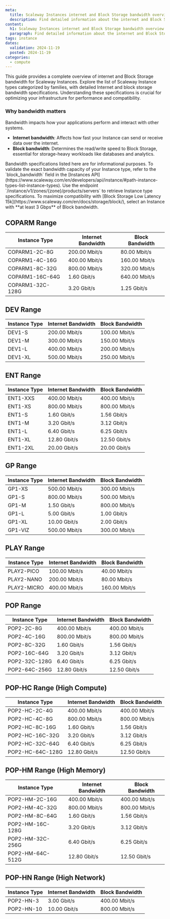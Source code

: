 ```yaml
---
meta:
  title: Scaleway Instances internet and Block Storage bandwidth overview
  description: Find detailed information about the internet and Block Storage bandwidth for each Instance type at Scaleway.
content:
  h1: Scaleway Instances internet and Block Storage bandwidth overview
  paragraph: Find detailed information about the internet and Block Storage bandwidth for each Instance type at Scaleway.
tags: instance
dates:
  validation: 2024-11-19
  posted: 2024-11-19
categories:
  - compute
---
```


This guide provides a complete overview of internet and Block Storage bandwidth for Scaleway Instances.
Explore the list of Scaleway Instance types categorized by families, with detailed Internet and block storage bandwidth specifications.
Understanding these specifications is crucial for optimizing your infrastructure for performance and compatibility.

### Why bandwidth matters

Bandwidth impacts how your applications perform and interact with other systems.
- **Internet bandwidth**: Affects how fast your Instance can send or receive data over the internet.
- **Block bandwidth**: Determines the read/write speed to Block Storage, essential for storage-heavy workloads like databases and analytics.

<Message type="important">
  Bandwidth specifications listed here are for informational purposes. To validate the exact bandwidth capacity of your Instance type, refer to the `block_bandwidth` field in the [Instances API](https://www.scaleway.com/en/developers/api/instance/#path-instance-types-list-instance-types). Use the endpoint `/instance/v1/zones/{zone}/products/servers` to retrieve Instance type specifications.
</Message>

<Message type="tip">
  To maximize compatibility with [Block Storage Low Latency 15k](https://www.scaleway.com/en/docs/storage/block/), select an Instance with **at least 3 Gbps** of Block bandwidth.
</Message>

## COPARM Range

|   Instance Type      |   Internet Bandwidth   |   Block Bandwidth   |
|-----------------------|-------------------------|---------------------|
| COPARM1-2C-8G         | 200.00 Mbit/s          | 80.00 Mbit/s        |
| COPARM1-4C-16G        | 400.00 Mbit/s          | 160.00 Mbit/s       |
| COPARM1-8C-32G        | 800.00 Mbit/s          | 320.00 Mbit/s       |
| COPARM1-16C-64G       | 1.60 Gbit/s            | 640.00 Mbit/s       |
| COPARM1-32C-128G      | 3.20 Gbit/s            | 1.25 Gbit/s         |

## DEV Range

|   Instance Type      |   Internet Bandwidth   |   Block Bandwidth   |
|-----------------------|-------------------------|---------------------|
| DEV1-S                | 200.00 Mbit/s          | 100.00 Mbit/s       |
| DEV1-M                | 300.00 Mbit/s          | 150.00 Mbit/s       |
| DEV1-L                | 400.00 Mbit/s          | 200.00 Mbit/s       |
| DEV1-XL               | 500.00 Mbit/s          | 250.00 Mbit/s       |

## ENT Range

|   Instance Type      |   Internet Bandwidth   |   Block Bandwidth   |
|-----------------------|-------------------------|---------------------|
| ENT1-XXS              | 400.00 Mbit/s          | 400.00 Mbit/s       |
| ENT1-XS               | 800.00 Mbit/s          | 800.00 Mbit/s       |
| ENT1-S                | 1.60 Gbit/s            | 1.56 Gbit/s         |
| ENT1-M                | 3.20 Gbit/s            | 3.12 Gbit/s         |
| ENT1-L                | 6.40 Gbit/s            | 6.25 Gbit/s         |
| ENT1-XL               | 12.80 Gbit/s           | 12.50 Gbit/s        |
| ENT1-2XL              | 20.00 Gbit/s           | 20.00 Gbit/s        |


## GP Range

|   Instance Type      |   Internet Bandwidth   |   Block Bandwidth   |
|-----------------------|-------------------------|---------------------|
| GP1-XS                | 500.00 Mbit/s          | 300.00 Mbit/s       |
| GP1-S                 | 800.00 Mbit/s          | 500.00 Mbit/s       |
| GP1-M                 | 1.50 Gbit/s            | 800.00 Mbit/s       |
| GP1-L                 | 5.00 Gbit/s            | 1.00 Gbit/s         |
| GP1-XL                | 10.00 Gbit/s           | 2.00 Gbit/s         |
| GP1-VIZ               | 500.00 Mbit/s          | 300.00 Mbit/s       |

## PLAY Range

|   Instance Type      |   Internet Bandwidth   |   Block Bandwidth   |
|-----------------------|-------------------------|---------------------|
| PLAY2-PICO            | 100.00 Mbit/s          | 40.00 Mbit/s        |
| PLAY2-NANO            | 200.00 Mbit/s          | 80.00 Mbit/s        |
| PLAY2-MICRO           | 400.00 Mbit/s          | 160.00 Mbit/s       |

## POP Range

|   Instance Type      |   Internet Bandwidth   |   Block Bandwidth   |
|-----------------------|-------------------------|---------------------|
| POP2-2C-8G           | 400.00 Mbit/s          | 400.00 Mbit/s       |
| POP2-4C-16G          | 800.00 Mbit/s          | 800.00 Mbit/s       |
| POP2-8C-32G          | 1.60 Gbit/s            | 1.56 Gbit/s         |
| POP2-16C-64G         | 3.20 Gbit/s            | 3.12 Gbit/s         |
| POP2-32C-128G        | 6.40 Gbit/s            | 6.25 Gbit/s         |
| POP2-64C-256G        | 12.80 Gbit/s           | 12.50 Gbit/s        |

## POP-HC Range (High Compute)

|   Instance Type      |   Internet Bandwidth   |   Block Bandwidth   |
|-----------------------|-------------------------|---------------------|
| POP2-HC-2C-4G        | 400.00 Mbit/s          | 400.00 Mbit/s       |
| POP2-HC-4C-8G        | 800.00 Mbit/s          | 800.00 Mbit/s       |
| POP2-HC-8C-16G       | 1.60 Gbit/s            | 1.56 Gbit/s         |
| POP2-HC-16C-32G      | 3.20 Gbit/s            | 3.12 Gbit/s         |
| POP2-HC-32C-64G      | 6.40 Gbit/s            | 6.25 Gbit/s         |
| POP2-HC-64C-128G     | 12.80 Gbit/s           | 12.50 Gbit/s        |

## POP-HM Range (High Memory)

|   Instance Type      |   Internet Bandwidth   |   Block Bandwidth   |
|-----------------------|-------------------------|---------------------|
| POP2-HM-2C-16G       | 400.00 Mbit/s          | 400.00 Mbit/s       |
| POP2-HM-4C-32G       | 800.00 Mbit/s          | 800.00 Mbit/s       |
| POP2-HM-8C-64G       | 1.60 Gbit/s            | 1.56 Gbit/s         |
| POP2-HM-16C-128G     | 3.20 Gbit/s            | 3.12 Gbit/s         |
| POP2-HM-32C-256G     | 6.40 Gbit/s            | 6.25 Gbit/s         |
| POP2-HM-64C-512G     | 12.80 Gbit/s           | 12.50 Gbit/s        |

## POP-HN Range (High Network)

|   Instance Type      |   Internet Bandwidth   |   Block Bandwidth   |
|-----------------------|-------------------------|---------------------|
| POP2-HN-3            | 3.00 Gbit/s            | 400.00 Mbit/s       |
| POP2-HN-10           | 10.00 Gbit/s           | 800.00 Mbit/s       |
